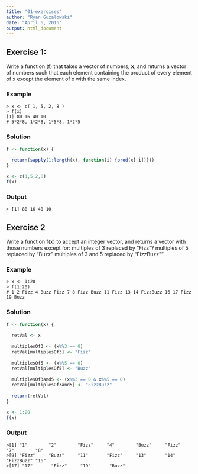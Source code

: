 ```yaml
---
title: "01-exercises"
author: "Ryan Guzalowski"
date: "April 6, 2016"
output: html_document
---
```



## Exercise 1:

Write a function (f) that takes a vector of numbers, **x**, and returns a vector of numbers such that each element containing the product of every element of x except the element of x with the same index. 


### Example 

    > x <- c( 1, 5, 2, 8 ) 
    > f(x) 
    [1] 80 16 40 10
    # 5*2*8, 1*2*8, 1*5*8, 1*2*5  


### Solution 

```r
f <- function(x) {
  
  return(sapply(1:length(x), function(i) {prod(x[-i])}))
}

x <- c(1,5,2,8)
f(x)
```
### Output

    > [1] 80 16 40 10

## Exercise 2

Write a function f(x) to accept an integer vector, and returns a vector with those numbers except for: 
   multiples of 3 replaced by "Fizz"? 
   multiples of 5 replaced by "Buzz" 
   multiples of 3 and 5 replaced by "FizzBuzz""
   
### Example

    > x <- 1:20
    > f(1:20) 
    # 1 2 Fizz 4 Buzz Fizz 7 8 Fizz Buzz 11 Fizz 13 14 FizzBuzz 16 17 Fizz 19 Buzz


### Solution

```r
f <- function(x) {
  
  retVal <- x
  
  multiplesOf3 <- (x%%3 == 0)
  retVal[multiplesOf3] <- "Fizz"
  
  multiplesOf5 <- (x%%5 == 0)
  retVal[multiplesOf5] <- "Buzz"
  
  multiplesOf3and5 <- (x%%3 == 0 & x%%5 == 0)
  retVal[multiplesOf3and5] <- "FizzBuzz"
  
  return(retVal)
}

x <- 1:20
f(x)
```

### Output

    >[1] "1"        "2"        "Fizz"     "4"        "Buzz"     "Fizz"     "7"        "8"       
    >[9] "Fizz"     "Buzz"     "11"       "Fizz"     "13"       "14"       "FizzBuzz" "16"      
    >[17] "17"       "Fizz"     "19"       "Buzz"   


